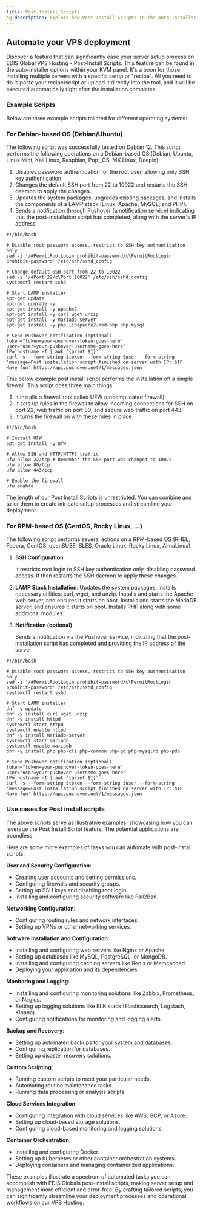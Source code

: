 ```yaml
---
title: Post-Install Scripts
og:description: Explore how Post-Install Scripts in the Auto-Installer of EDIS VPS Hosting can streamline your server setup. Paste or upload your script, and it will run automatically post-installation.
---
```


## Automate your VPS deployment

Discover a feature that can significantly ease your server setup process on EDIS Global VPS Hosting - Post-Install Scripts. This feature can be found in the auto-installer options within your KVM panel. It's a boon for those installing multiple servers with a specific setup or "recipe". All you need to do is paste your recipe/script or upload it directly into the tool, and it will be executed automatically right after the installation completes.

### Example Scripts

Below are three example scripts tailored for different operating systems:

### **For Debian-based OS (Debian/Ubuntu)**

The following script was successfully tested on Debian 12.&#x20;
This script performs the following operations on a Debian-based OS (Debian, Ubuntu, Linux Mint, Kali Linux, Raspbian, Pop!\_OS, MX Linux, Deepin):&#x20;

1. Disables password authentication for the root user, allowing only SSH key authentication.
2. Changes the default SSH port from 22 to 10022 and restarts the SSH daemon to apply the changes.
3. Updates the system packages, upgrades existing packages, and installs the components of a LAMP stack (Linux, Apache, MySQL, and PHP).
4. Sends a notification through Pushover (a notification service) indicating that the post-installation script has completed, along with the server's IP address.

```shell
#!/bin/bash

# Disable root password access, restrict to SSH key authentication only
sed -i '/#PermitRootLogin prohibit-password/c\PermitRootLogin prohibit-password' /etc/ssh/sshd_config

# Change default SSH port from 22 to 10022
sed -i '/#Port 22/c\Port 10022' /etc/ssh/sshd_config
systemctl restart sshd

# Start LAMP installer
apt-get update
apt-get upgrade -y
apt-get install -y apache2
apt-get install -y curl wget unzip
apt-get install -y mariadb-server
apt-get install -y php libapache2-mod-php php-mysql

# Send Pushover notification (optional)
token="token=your-pushover-token-goes-here"
user="user=your-pushover-username-goes-here"
IP=`hostname -I | awk '{print $1}'`
curl -s --form-string $token --form-string $user --form-string 'message=Post installation script finished on server with IP: $IP. Have fun' https://api.pushover.net/1/messages.json
```

This below example post install script performs the installation oft a simple firewall.
This script does three main things:

1. It installs a firewall tool called UFW (uncomplicated firewall)
2. It sets up rules in the firewall to allow incoming connections for SSH on port 22, web traffic on port 80, and secure web traffic on port 443.
3. It turns the firewall on with these rules in place.

```shell
#!/bin/bash

# Install UFW
apt-get install -y ufw

# Allow SSH and HTTP/HTTPS traffic
ufw allow 22/tcp # Remember the SSH port was changed to 10022
ufw allow 80/tcp
ufw allow 443/tcp

# Enable the firewall
ufw enable

```

The length of our Post Install Scripts is unrestricted. You can combine and tailor them to create intricate setup processes and streamline your deployment.

###

### **For RPM-based OS (CentOS, Rocky Linux, ...)**

The following script performs several actions on a RPM-based OS (RHEL, Fedora, CentOS, openSUSE, SLES, Oracle Linux, Rocky Linux, AlmaLinux)

1. **SSH Configuration**

   It restricts root login to SSH key authentication only, disabling password access. It then restarts the SSH daemon to apply these changes.

2. **LAMP Stack Installation**:
   Updates the system packages.
   Installs necessary utilities: curl, wget, and unzip.
   Installs and starts the Apache web server, and ensures it starts on boot.
   Installs and starts the MariaDB server, and ensures it starts on boot.
   Installs PHP along with some additional modules.
3. **Notification (optional)**

   Sends a notification via the Pushover service, indicating that the post-installation script has completed and providing the IP address of the server.

```shell
#!/bin/bash

# Disable root password access, restrict to SSH key authentication only
sed -i '/#PermitRootLogin prohibit-password/c\PermitRootLogin prohibit-password' /etc/ssh/sshd_config
systemctl restart sshd

# Start LAMP installer
dnf -y update
dnf -y install curl wget unzip
dnf -y install httpd
systemctl start httpd
systemctl enable httpd
dnf -y install mariadb-server
systemctl start mariadb
systemctl enable mariadb
dnf -y install php php-cli php-common php-gd php-mysqlnd php-pdo

# Send Pushover notification (optional)
token="token=your-pushover-token-goes-here"
user="user=your-pushover-username-goes-here"
IP=`hostname -I | awk '{print $1}'`
curl -s --form-string $token --form-string $user --form-string 'message=Post installation script finished on server with IP: $IP. Have fun' https://api.pushover.net/1/messages.json
```

### Use cases for Post install scripts

The above scripts serve as illustrative examples, showcasing how you can leverage the Post Install Script feature. The potential applications are boundless.

Here are some more examples of tasks you can automate with post-install scripts:

**User and Security Configuration**:

- Creating user accounts and setting permissions.
- Configuring firewalls and security groups.
- Setting up SSH keys and disabling root login.
- Installing and configuring security software like Fail2Ban.

**Networking Configuration**:

- Configuring routing rules and network interfaces.
- Setting up VPNs or other networking services.

**Software Installation and Configuration**:

- Installing and configuring web servers like Nginx or Apache.
- Setting up databases like MySQL, PostgreSQL, or MongoDB.
- Installing and configuring caching servers like Redis or Memcached.
- Deploying your application and its dependencies.

**Monitoring and Logging**:

- Installing and configuring monitoring solutions like Zabbix, Prometheus, or Nagios.
- Setting up logging solutions like ELK stack (Elasticsearch, Logstash, Kibana).
- Configuring notifications for monitoring and logging alerts.

**Backup and Recovery**:

- Setting up automated backups for your system and databases.
- Configuring replication for databases.
- Setting up disaster recovery solutions.

**Custom Scripting**:

- Running custom scripts to meet your particular needs.
- Automating routine maintenance tasks.
- Running data processing or analysis scripts.

**Cloud Services Integration**:

- Configuring integration with cloud services like AWS, GCP, or Azure.
- Setting up cloud-based storage solutions.
- Configuring cloud-based monitoring and logging solutions.

**Container Orchestration**:

- Installing and configuring Docker.
- Setting up Kubernetes or other container orchestration systems.
- Deploying containers and managing containerized applications.

These examples illustrate a spectrum of automated tasks you can accomplish with EDIS Globals post-install scripts, making server setup and management more efficient and error-free. By crafting tailored scripts, you can significantly streamline your deployment processes and operational workflows on our VPS Hosting.
